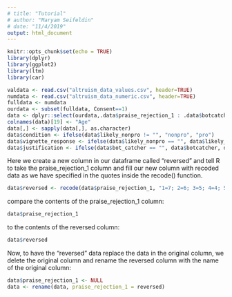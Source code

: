 ```yaml
---
# title: "Tutorial"
# author: "Maryam Seifeldin"
# date: "11/4/2019"
output: html_document
---
```


```r
knitr::opts_chunk$set(echo = TRUE)
library(dplyr)
library(ggplot2)
library(ltm)
library(car)

valdata <- read.csv("altruism_data_values.csv", header=TRUE)
numdata <- read.csv("altruism_data_numeric.csv", header=TRUE)
fulldata <- numdata
ourdata <- subset(fulldata, Consent==1)
data <- dplyr::select(ourdata,.data$praise_rejection_1 : .data$botcatcher)
colnames(data)[19] <- "Age"
data[,] <- sapply(data[,], as.character)
data$condition <- ifelse(data$likely_nonpro != "", "nonpro", "pro")
data$vignette_response <- ifelse(data$likely_nonpro == "", data$likely_pro, data$likely_nonpro)
data$justification <- ifelse(data$bot_catcher == "", data$botcatcher, data$bot_catcher)
```
Here we create a new column in our dataframe called "reversed" and tell R to take the praise_rejection_1 column and fill our new column with recoded data as we have specified in the quotes inside the recode() function.
```r
data$reversed <- recode(data$praise_rejection_1, "1=7; 2=6; 3=5; 4=4; 5=3; 6=2; 7=1;")
```
compare the contents of the praise_rejection_1 column:
```r
data$praise_rejection_1
```
to the contents of the reversed column:
```r
data$reversed
```
Now, to have the "reversed" data replace the data in the original column, we delete the original column and rename the reversed column with the name of the original column:
```r
data$praise_rejection_1 <- NULL
data <- rename(data, praise_rejection_1 = reversed)
```